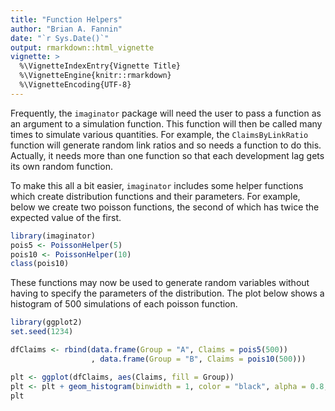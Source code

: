 ```yaml
---
title: "Function Helpers"
author: "Brian A. Fannin"
date: "`r Sys.Date()`"
output: rmarkdown::html_vignette
vignette: >
  %\VignetteIndexEntry{Vignette Title}
  %\VignetteEngine{knitr::rmarkdown}
  %\VignetteEncoding{UTF-8}
---
```


Frequently, the `imaginator` package will need the user to pass a function as an argument to a simulation function. This function will then be called many times to simulate various quantities. For example, the `ClaimsByLinkRatio` function will generate random link ratios and so needs a function to do this. Actually, it needs more than one function so that each development lag gets its own random function. 

To make this all a bit easier, `imaginator` includes some helper functions which create distribution functions and their parameters. For example, below we create two poisson functions, the second of which has twice the expected value of the first.

```r
library(imaginator)
pois5 <- PoissonHelper(5)
pois10 <- PoissonHelper(10)
class(pois10)
```

These functions may now be used to generate random variables without having to specify the parameters of the distribution. The plot below shows a histogram of 500 simulations of each poisson function.

```r
library(ggplot2)
set.seed(1234)

dfClaims <- rbind(data.frame(Group = "A", Claims = pois5(500))
                  , data.frame(Group = "B", Claims = pois10(500)))

plt <- ggplot(dfClaims, aes(Claims, fill = Group))
plt <- plt + geom_histogram(binwidth = 1, color = "black", alpha = 0.8, position = "identity")
plt
```


